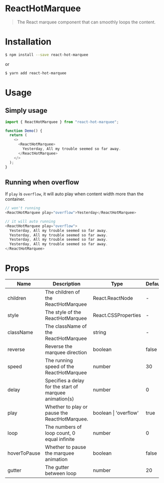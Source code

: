 

<Meta title="doc" component={ReactHotMarquee} />

# ReactHotMarquee

> The React marquee component that can smoothly loops the content.

# Installation

```bash
$ npm install --save react-hot-marquee
```

or

```bash
$ yarn add react-hot-marquee
```

# Usage

## Simply usage

```javascript
import { ReactHotMarquee } from "react-hot-marquee";

function Demo() {
  return (
    <>
      <ReactHotMarquee>
        Yesterday, All my trouble seemed so far away.
      </ReactHotMarquee>
    </>
  );
}
```

## Running when overflow

If `play` is `overflow`, it will auto play when content width more than the container.

```javascript
// won't running
<ReactHotMarquee play="overflow">Yesterday</ReactHotMarquee>

// it will auto running
<ReactHotMarquee play="overflow">
  Yesterday, All my trouble seemed so far away.
  Yesterday, All my trouble seemed so far away.
  Yesterday, All my trouble seemed so far away.
  Yesterday, All my trouble seemed so far away.
</ReactHotMarquee>
```

# Props

| Name         | Description                                             | Type                  | Default |
| ------------ | ------------------------------------------------------- | --------------------- | ------- |
| children     | The children of the ReactHotMarquee                     | React.ReactNode       | -       |
| style        | The style of the ReactHotMarquee                        | React.CSSProperties   | -       |
| className    | The className of the ReactHotMarquee                    | string                | -       |
| reverse      | Reverse the marquee direction                           | boolean               | false   |
| speed        | The running speed of the ReactHotMarquee                | number                | 30      |
| delay        | Specifies a delay for the start of marquee animation(s) | number                | 0       |
| play         | Whether to play or pause the ReactHotMarquee.           | boolean \| 'overflow' | true    |
| loop         | The numbers of loop count, 0 equal infinite             | number                | 0       |
| hoverToPause | Whether to pause the marquee animation                  | boolean               | false   |
| gutter       | The gutter between loop                                 | number                | 20      |

